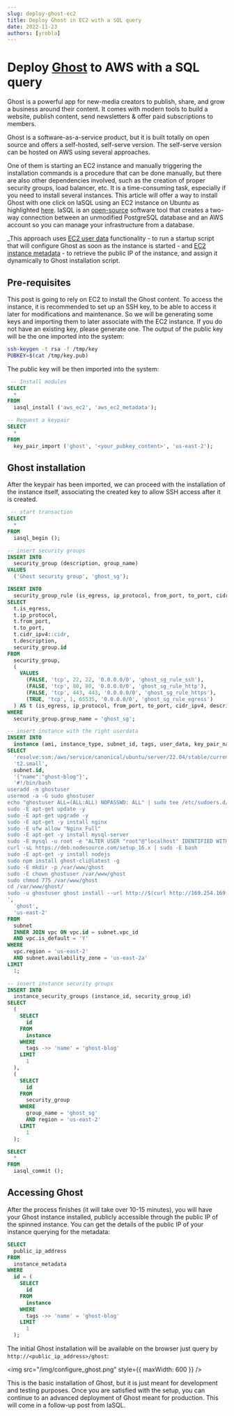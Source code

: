 ```yaml
---
slug: deploy-ghost-ec2
title: Deploy Ghost in EC2 with a SQL query
date: 2022-11-23
authors: [yrobla]
---
```


# Deploy <a href="https://ghost.org/">Ghost</a> to AWS with a SQL query

Ghost is a powerful app for new-media creators to publish, share, and grow a business around their content. It comes with modern tools to build a website, publish content, send newsletters & offer paid
subscriptions to members.

Ghost is a software-as-a-service product, but it is built totally on open source and offers a self-hosted, self-serve version. The self-serve version can be hosted on AWS using several approaches.

One of them is starting an EC2 instance and manually triggering the installation commands is a procedure that can be done manually, but there are also other dependencies involved, such as the creation of proper security groups, load balancer, etc.
It is a time-consuming task, especially if you need to install several instances. This article will offer a way to install Ghost with one click on IaSQL using an EC2 instance on Ubuntu as highlighted <a href="https://ghost.org/docs/install/ubuntu/">here</a>. IaSQL is an [open-source](https://github.com/iasql/iasql) software tool that creates a two-way connection between an unmodified PostgreSQL database and an AWS account so you can manage your infrastructure from a database.

<!-- truncate -->

\_This approach uses <a href="https://docs.aws.amazon.com/AWSEC2/latest/UserGuide/user-data.html">EC2 user data</a> functionality - to run a startup script that will configure Ghost
as soon as the instance is started - and <a href="https://docs.aws.amazon.com/AWSEC2/latest/UserGuide/instancedata-data-retrieval.html">EC2 instance metadata</a> - to retrieve
the public IP of the instance, and assign it dynamically to Ghost installation script.

## Pre-requisites

This post is going to rely on EC2 to install the Ghost content. To access the instance, it is recommended to set up an SSH key, to be able to access it later for modifications and maintenance. So we will be generating some keys
and importing them to later associate with the EC2 instance. If you do not have an existing key, please generate one. The output of the public key will be the one imported into the system:

```bash
ssh-keygen -t rsa -f /tmp/key
PUBKEY=$(cat /tmp/key.pub)
```

The public key will be then imported into the system:

```sql title="Import keypair"
 -- Install modules
SELECT
  *
FROM
  iasql_install ('aws_ec2', 'aws_ec2_metadata');

-- Request a keypair
SELECT
  *
FROM
  key_pair_import ('ghost', '<your_pubkey_content>', 'us-east-2');
```

## Ghost installation

After the keypair has been imported, we can proceed with the installation of the instance itself, associating the created key to allow SSH access after it is created.

```sql title="Install Ghost"
 -- start transaction
SELECT
  *
FROM
  iasql_begin ();

-- insert security groups
INSERT INTO
  security_group (description, group_name)
VALUES
  ('Ghost security group', 'ghost_sg');

INSERT INTO
  security_group_rule (is_egress, ip_protocol, from_port, to_port, cidr_ipv4, description, security_group_id)
SELECT
  t.is_egress,
  t.ip_protocol,
  t.from_port,
  t.to_port,
  t.cidr_ipv4::cidr,
  t.description,
  security_group.id
FROM
  security_group,
  (
    VALUES
      (FALSE, 'tcp', 22, 22, '0.0.0.0/0', 'ghost_sg_rule_ssh'),
      (FALSE, 'tcp', 80, 80, '0.0.0.0/0', 'ghost_sg_rule_http'),
      (FALSE, 'tcp', 443, 443, '0.0.0.0/0', 'ghost_sg_rule_https'),
      (TRUE, 'tcp', 1, 65535, '0.0.0.0/0', 'ghost_sg_rule_egress')
  ) AS t (is_egress, ip_protocol, from_port, to_port, cidr_ipv4, description)
WHERE
  security_group.group_name = 'ghost_sg';

-- insert instance with the right userdata
INSERT INTO
  instance (ami, instance_type, subnet_id, tags, user_data, key_pair_name, region)
SELECT
  'resolve:ssm:/aws/service/canonical/ubuntu/server/22.04/stable/current/amd64/hvm/ebs-gp2/ami-id',
  't2.small',
  subnet.id,
  '{"name":"ghost-blog"}',
  '#!/bin/bash
useradd -m ghostuser
usermod -a -G sudo ghostuser
echo "ghostuser ALL=(ALL:ALL) NOPASSWD: ALL" | sudo tee /etc/sudoers.d/ghostuser
sudo -E apt-get update -y
sudo -E apt-get upgrade -y
sudo -E apt-get -y install nginx
sudo -E ufw allow "Nginx Full"
sudo -E apt-get -y install mysql-server
sudo -E mysql -u root -e "ALTER USER "root"@"localhost" IDENTIFIED WITH mysql_native_password BY \"ghost\";"
curl -sL https://deb.nodesource.com/setup_16.x | sudo -E bash
sudo -E apt-get -y install nodejs
sudo npm install ghost-cli@latest -g
sudo -E mkdir -p /var/www/ghost
sudo -E chown ghostuser /var/www/ghost
sudo chmod 775 /var/www/ghost
cd /var/www/ghost/
sudo -u ghostuser ghost install --url http://$(curl http://169.254.169.254/latest/meta-data/public-ipv4) --db mysql --dbpass ghost --no-prompt --start --enable
',
  'ghost',
  'us-east-2'
FROM
  subnet
  INNER JOIN vpc ON vpc.id = subnet.vpc_id
  AND vpc.is_default = 'Y'
WHERE
  vpc.region = 'us-east-2'
  AND subnet.availability_zone = 'us-east-2a'
LIMIT
  1;

-- insert instance security groups
INSERT INTO
  instance_security_groups (instance_id, security_group_id)
SELECT
  (
    SELECT
      id
    FROM
      instance
    WHERE
      tags ->> 'name' = 'ghost-blog'
    LIMIT
      1
  ),
  (
    SELECT
      id
    FROM
      security_group
    WHERE
      group_name = 'ghost_sg'
      AND region = 'us-east-2'
    LIMIT
      1
  );

SELECT
  *
FROM
  iasql_commit ();
```

## Accessing Ghost

After the process finishes (it will take over 10-15 minutes), you will have your Ghost instance installed, publicly accessible through the public IP of the spinned instance.
You can get the details of the public IP of your instance querying for the metadata:

```sql
SELECT
  public_ip_address
FROM
  instance_metadata
WHERE
  id = (
    SELECT
      id
    FROM
      instance
    WHERE
      tags ->> 'name' = 'ghost-blog'
    LIMIT
      1
  );
```

The initial Ghost installation will be available on the browser just query by `http://<public_ip_address>/ghost`:

<img src="/img/configure_ghost.png" style={{ maxWidth: 600 }} />

This is the basic installation of Ghost, but it is just meant for development and testing purposes. Once you are satisfied with the setup,
you can continue to an advanced deployment of Ghost meant for production. This will come in a follow-up post from IaSQL.
